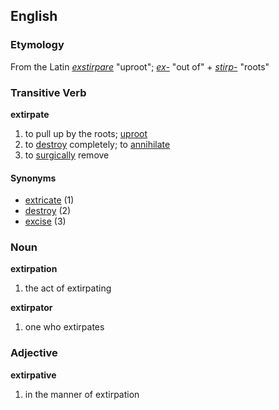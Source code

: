 ==English==
=== Etymology === 
From the Latin ''[[exstirpare]]'' "uproot"; ''[[ex-]]'' "out of" + ''[[stirp-]]'' "roots"

=== Transitive Verb ===
'''extirpate'''
# to pull up by the roots; [[uproot]]
# to [[destroy]] completely; to [[annihilate]]
# to [[surgically]] remove

==== Synonyms ====
*[[extricate]] (1)
*[[destroy]] (2)
*[[excise]] (3)


=== Noun ===
'''extirpation'''
# the act of extirpating

'''extirpator'''
# one who extirpates

=== Adjective ===
'''extirpative'''
# in the manner of extirpation